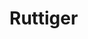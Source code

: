 
# Ruttiger
<ProjectDetails
  region="Westerlands"
  house="House Ruttiger"
  type="Keep"
  status="Completed"
  warp="/warp ruttiger"
  projectLead="Veggie"
  dateStarted="2015-04-05T07:00:00+00:00"
  dateCompleted="2015-04-05T07:00:00+00:00"
/>
